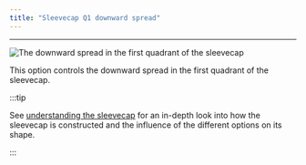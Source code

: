 ```yaml
---
title: "Sleevecap Q1 downward spread"
---
```


***

![The downward spread in the first quadrant of the sleevecap](./sleevecapq1downwardspread.svg)

This option controls the downward spread in the first quadrant of the sleevecap.

:::tip


See [understanding the sleevecap](/docs/designs/brian/options#understanding-the-sleevecap) for an in-depth
look into how the sleevecap is constructed and the influence of the different options on its shape.

:::




